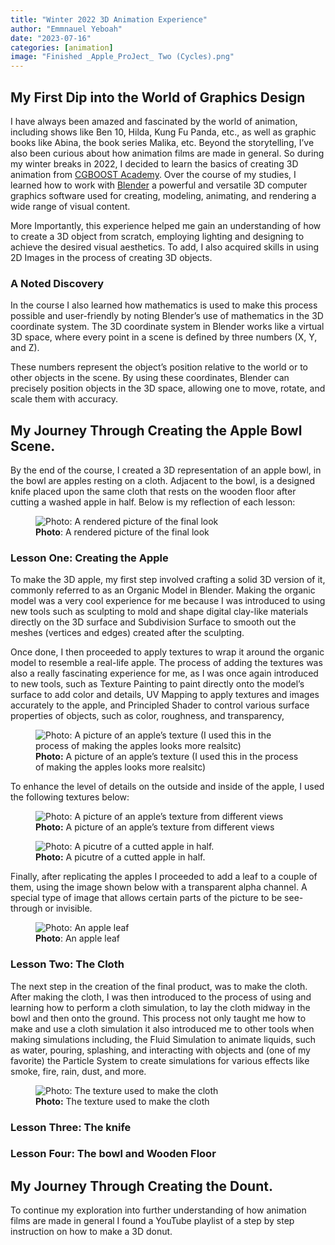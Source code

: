 ```yaml
---
title: "Winter 2022 3D Animation Experience"
author: "Emmnauel Yeboah"
date: "2023-07-16"
categories: [animation]
image: "Finished _Apple_ProJect_ Two (Cycles).png"
---
```



## My First Dip into the World of Graphics Design

I have always been amazed and fascinated by the world of animation, including shows like Ben 10, Hilda, Kung Fu Panda, etc., as well as graphic books like Abina, the book series Malika, etc. Beyond the storytelling, I've also been curious about how animation films are made in general. So during my winter breaks in 2022, I decided to learn the basics of creating 3D animation from [CGBOOST Academy](https://academy.cgboost.com/courses). Over the course of my studies, I learned how to work with [Blender](https://www.blender.org/about/) a powerful and versatile 3D computer graphics software used for creating, modeling, animating, and rendering a wide range of visual content.

More Importantly, this experience helped me gain an understanding of how to create a 3D object from scratch, employing lighting and designing to achieve the desired visual aesthetics. To add, I also acquired skills in using 2D Images in the process of creating 3D objects.


### A Noted Discovery
In the course I also learned how mathematics is used to make this process possible and user-friendly by noting Blender's use of mathematics in the 3D coordinate system. The 3D coordinate system in Blender works like a virtual 3D space, where every point in a scene is defined by three numbers (X, Y, and Z). 

These numbers represent the object's position relative to the world or to other objects in the scene. By using these coordinates, Blender can precisely position objects in the 3D space, allowing one to move, rotate, and scale them with accuracy. 

## My Journey Through Creating the Apple Bowl Scene. 
By the end of the course, I created a 3D representation of an apple bowl, in the bowl are apples resting on a cloth. Adjacent to the bowl, is a designed knife placed upon the same cloth that rests on the wooden floor after cutting a washed apple in half. Below is my reflection of each lesson: 

![**Photo**: A rendered picture of the final look](images/Finished _Apple_ProJect_ One.png) 



### Lesson One: Creating the Apple

To make the 3D apple, my first step involved crafting a solid 3D version of it, commonly referred to as an Organic Model in Blender. Making the organic model was a very cool experience for me because I was introduced to using new tools such as sculpting to mold and shape digital clay-like materials directly on the 3D surface and Subdivision Surface to smooth out the meshes (vertices and edges) created after the sculpting. 

Once done, I then proceeded to apply textures to wrap it around the organic model to resemble a real-life apple. The process of adding the textures was also a really fascinating experience for me, as I was once again introduced to new tools, such as Texture Painting to paint directly onto the model's surface to add color and details, UV Mapping to apply textures and images accurately to the apple, and Principled Shader to control various surface properties of objects, such as color, roughness, and transparency,


![**Photo:** A picture of an apple's texture (I used this in the process of making the apples looks more realsitc)](images/apple_paint.png)

To enhance the level of details on the outside and inside of the apple, I used the following textures below:

![**Photo:** A picture of an apple's texture from different views](images/apple.png) 


![**Photo:** A picutre of a cutted apple in half.](images/apple_cut.png)

Finally, after replicating the apples I proceeded to add a leaf to a couple of them, using the image shown below with a transparent alpha channel. A special type of image that allows certain parts of the picture to be see-through or invisible.

![**Photo**: An apple leaf](images/leaf.png)


### Lesson Two: The Cloth

The next step in the creation of the final product, was to make the cloth. After making the cloth, I was then introduced to the process of using and learning how to perform a cloth simulation, to lay the cloth midway in the bowl and then onto the ground. This process not only taught me how to make and use a cloth simulation it also introduced me to other tools when making simulations including, the Fluid Simulation to animate liquids, such as water, pouring, splashing, and interacting with objects and (one of my favorite) the Particle System to create simulations for various effects like smoke, fire, rain, dust, and more. 

![**Photo:** The texture used to make the cloth](images/fabric.jpg)



### Lesson Three: The knife



### Lesson Four:  The bowl and Wooden Floor





## My Journey Through Creating the Dount. 
To continue my exploration into further understanding of how animation films are made in general I found a YouTube playlist of a step by step instruction on how to make a 3D donut. 



